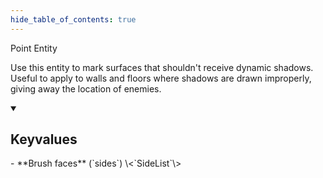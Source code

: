 ```yaml
---
hide_table_of_contents: true
---
```


Point Entity

Use this entity to mark surfaces that shouldn't receive dynamic shadows. Useful to apply to walls and floors where shadows are drawn improperly, giving away the location of enemies.

<details open>
<summary><h2>Keyvalues</h2></summary>
- **Brush faces** (`sides`) \<`SideList`\>


 </details>

